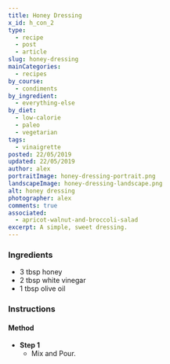 ```yaml
---
title: Honey Dressing
x_id: h_con_2
type:
  - recipe
  - post
  - article
slug: honey-dressing
mainCategories: 
  - recipes
by_course:
  - condiments
by_ingredient:
  - everything-else
by_diet:
  - low-calorie
  - paleo
  - vegetarian
tags: 
  - vinaigrette
posted: 22/05/2019
updated: 22/05/2019
author: alex
portraitImage: honey-dressing-portrait.png
landscapeImage: honey-dressing-landscape.png
alt: honey dressing
photographer: alex
comments: true
associated: 
  - apricot-walnut-and-broccoli-salad
excerpt: A simple, sweet dressing.
---
```


<Ingredients>

### Ingredients
    
  - 3 tbsp honey
  - 2 tbsp white vinegar
  - 1 tbsp olive oil

</Ingredients>

<Instructions>

### Instructions

#### Method

  - **Step 1**
    - Mix and Pour.

</Instructions>



